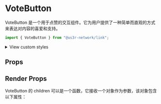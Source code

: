 

<Meta of={VoteButtonStories} />

# VoteButton

VoteButton 是一个用于点赞的交互组件。它为用户提供了一种简单而直观的方式来表达对内容的喜爱和支持。

```jsx
import { VoteButton } from "@us3r-network/link";
```

<Canvas />

<p>
  <details>
    <summary>View custom styles</summary>
    <Source code={StyleCode} />
  </details>
</p>

## Props

<Controls />

## Render Props

VoteButton 的 children 可以是一个函数，它接收一个对象作为参数，该对象包含以下属性：

<ArgTypes of={RenderProps} />
